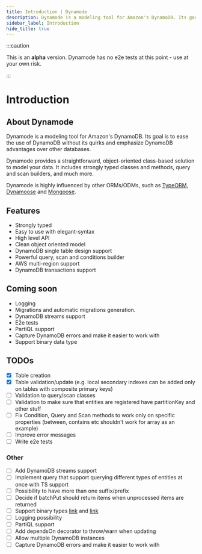 ```yaml
---
title: Introduction | Dynamode
description: Dynamode is a modeling tool for Amazon's DynamoDB. Its goal is to ease the use of DynamoDB without its quirks and emphasize DynamoDB advantages over other databases.
sidebar_label: Introduction
hide_title: true
---
```


:::caution

This is an **alpha** version. Dynamode has no e2e tests at this point - use at your own risk.

:::

# Introduction

## About Dynamode

Dynamode is a modeling tool for Amazon's DynamoDB. Its goal is to ease the use of DynamoDB without its quirks and emphasize DynamoDB advantages over other databases.

Dynamode provides a straightforward, object-oriented class-based solution to model your data. It includes strongly typed classes and methods, query and scan builders, and much more.

Dynamode is highly influenced by other ORMs/ODMs, such as [TypeORM](https://github.com/typeorm/typeorm), [Dynamoose](https://github.com/dynamoose/dynamoose) and [Mongoose](https://github.com/Automattic/mongoose).

## Features

- Strongly typed
- Easy to use with elegant-syntax
- High level API
- Clean object oriented model
- DynamoDB single table design support
- Powerful query, scan and conditions builder
- AWS multi-region support
- DynamoDB transactions support

## Coming soon

- Logging
- Migrations and automatic migrations generation.
- DynamoDB streams support
- E2e tests
- PartiQL support
- Capture DynamoDB errors and make it easier to work with
- Support binary data type

## TODOs

* [x] Table creation
* [x] Table validation/update (e.g. local secondary indexes can be added only on tables with composite primary keys)
* [ ] Validation to query/scan classes
* [ ] Validation to make sure that entities are registered have partitionKey and other stuff
* [ ] Fix Condition, Query and Scan methods to work only on specific properties (between, contains etc shouldn't work for array as an example)
* [ ] Improve error messages
* [ ] Write e2e tests

### Other
  
* [ ] Add DynamoDB streams support
* [ ] Implement query that support querying different types of entities at once with TS support
* [ ] Possibility to have more than one suffix/prefix
* [ ] Decide if batchPut should return items when unprocessed items are returned
* [ ] Support binary types [link](https://github.com/aws/aws-sdk-js-v3/blob/06417909a3/packages/util-dynamodb/src/convertToAttr.ts#L166) and [link](https://docs.aws.amazon.com/AWSJavaScriptSDK/v3/latest/modules/_aws_sdk_util_dynamodb.html)
* [ ] Logging possibility
* [ ] PartiQL support
* [ ] Add dependsOn decorator to throw/warn when updating
* [ ] Allow multiple DynamoDB instances
* [ ] Capture DynamoDB errors and make it easier to work with